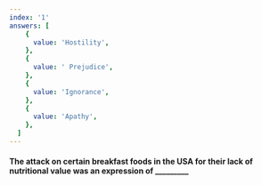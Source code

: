 ```yaml
---
index: '1'
answers: [
    {
      value: 'Hostility',
    },
    {
      value: ' Prejudice',
    },
    {
      value: 'Ignorance',
    },
    {
      value: 'Apathy',
    },
  ]
---
```




#### The attack on certain breakfast foods in the USA for their lack of nutritional value was an expression of _________


